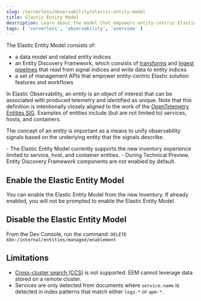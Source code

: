 ```yaml
---
slug: /serverless/observability/elastic-entity-model
title: Elastic Entity Model
description: Learn about the model that empowers entity-centric Elastic solution features and workflows.
tags: [ 'serverless', 'observability', 'overview' ]
---
```



<p><DocBadge template="technical preview" /></p>

The Elastic Entity Model consists of:

- a data model and related entity indices
- an Entity Discovery Framework, which consists of [transforms](((ref))/transforms.html) and [Ingest pipelines](((ref))/ingest.html) that read from signal indices and write data to entity indices
- a set of management APIs that empower entity-centric Elastic solution features and workflows

In Elastic Observability,
an _entity_ is an object of interest that can be associated with produced telemetry and identified as unique.
Note that this definition is intentionally closely aligned to the work of the [OpenTelemetry Entities SIG](https://github.com/open-telemetry/oteps/blob/main/text/entities/0256-entities-data-model.md#data-model).
Examples of entities include (but are not limited to) services, hosts, and containers.

The concept of an entity is important as a means to unify observability signals based on the underlying entity that the signals describe.

<DocCallOut title="Notes">
    - The Elastic Entity Model currently supports the <DocLink slug="/serverless/observability/inventory">new inventory experience</DocLink> limited to service, host, and container entities.
    - During Technical Preview, Entity Discovery Framework components are not enabled by default.
</DocCallOut>

## Enable the Elastic Entity Model

<Roles role="Admin" goal="enable the Elastic Entity Model" />

You can enable the Elastic Entity Model from the new <DocLink slug="/serverless/observability/inventory">Inventory</DocLink>. If already enabled, you will not be prompted to enable the Elastic Entity Model.    


## Disable the Elastic Entity Model

<Roles role="Admin" goal="enable the Elastic Entity Model" />

From the Dev Console, run the command: `DELETE kbn:/internal/entities/managed/enablement`

## Limitations

* [Cross-cluster search (CCS)](https://www.elastic.co/guide/en/elasticsearch/reference/current/modules-cross-cluster-search.html) is not supported. EEM cannot leverage data stored on a remote cluster.
* Services are only detected from documents where `service.name` is detected in index patterns that match either `logs-*` or `apm-*`.
